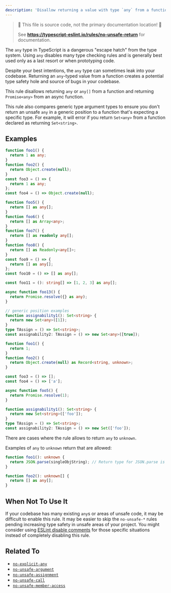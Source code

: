 ---
description: 'Disallow returning a value with type `any` from a function.'
---


> 🛑 This file is source code, not the primary documentation location! 🛑
>
> See **https://typescript-eslint.io/rules/no-unsafe-return** for documentation.

The `any` type in TypeScript is a dangerous "escape hatch" from the type system.
Using `any` disables many type checking rules and is generally best used only as a last resort or when prototyping code.

Despite your best intentions, the `any` type can sometimes leak into your codebase.
Returning an `any`-typed value from a function creates a potential type safety hole and source of bugs in your codebase.

This rule disallows returning `any` or `any[]` from a function and returning `Promise<any>` from an async function.

This rule also compares generic type argument types to ensure you don't return an unsafe `any` in a generic position to a function that's expecting a specific type.
For example, it will error if you return `Set<any>` from a function declared as returning `Set<string>`.

## Examples

<Tabs>
<TabItem value="❌ Incorrect">

```ts
function foo1() {
  return 1 as any;
}
function foo2() {
  return Object.create(null);
}
const foo3 = () => {
  return 1 as any;
};
const foo4 = () => Object.create(null);

function foo5() {
  return [] as any[];
}
function foo6() {
  return [] as Array<any>;
}
function foo7() {
  return [] as readonly any[];
}
function foo8() {
  return [] as Readonly<any[]>;
}
const foo9 = () => {
  return [] as any[];
};
const foo10 = () => [] as any[];

const foo11 = (): string[] => [1, 2, 3] as any[];

async function foo13() {
  return Promise.resolve({} as any);
}

// generic position examples
function assignability1(): Set<string> {
  return new Set<any>([1]);
}
type TAssign = () => Set<string>;
const assignability2: TAssign = () => new Set<any>([true]);
```

</TabItem>
<TabItem value="✅ Correct">

```ts
function foo1() {
  return 1;
}
function foo2() {
  return Object.create(null) as Record<string, unknown>;
}

const foo3 = () => [];
const foo4 = () => ['a'];

async function foo5() {
  return Promise.resolve(1);
}

function assignability1(): Set<string> {
  return new Set<string>(['foo']);
}
type TAssign = () => Set<string>;
const assignability2: TAssign = () => new Set(['foo']);
```

</TabItem>
</Tabs>

There are cases where the rule allows to return `any` to `unknown`.

Examples of `any` to `unknown` return that are allowed:

```ts showPlaygroundButton
function foo1(): unknown {
  return JSON.parse(singleObjString); // Return type for JSON.parse is any.
}

function foo2(): unknown[] {
  return [] as any[];
}
```

## When Not To Use It

If your codebase has many existing `any`s or areas of unsafe code, it may be difficult to enable this rule.
It may be easier to skip the `no-unsafe-*` rules pending increasing type safety in unsafe areas of your project.
You might consider using [ESLint disable comments](https://eslint.org/docs/latest/use/configure/rules#using-configuration-comments-1) for those specific situations instead of completely disabling this rule.

## Related To

- [`no-explicit-any`](./no-explicit-any.mdx)
- [`no-unsafe-argument`](./no-unsafe-argument.mdx)
- [`no-unsafe-assignment`](./no-unsafe-assignment.mdx)
- [`no-unsafe-call`](./no-unsafe-call.mdx)
- [`no-unsafe-member-access`](./no-unsafe-member-access.mdx)
